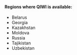 <Cut title="Only certain countries">

#### Regions where QIWI is available:

- Belarus
- Georgia
- Kazakhstan
- Moldova
- Russia
- Tajikistan
- Uzbekistan

</Cut>